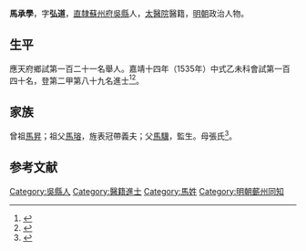 {{明清人物信息框
| 姓名 = 馬承學
| 原名 =
| 圖片名稱= 
| 圖片大小 =
| 圖片說明 = 
| 最高職務 =
| 國家 = 大明 
| 爵位 =
| 籍貫 = [[南直隸|直隸]][[蘇州府|蘇州府]][[吳縣|吳縣]]
| 族裔 = 
| 字號 = 
| 諡號 =
| 出生日期 = 二月十三日
| 出生地點 = 
| 逝世日期 = 卒年不詳 
| 逝世地點 =
| 墓葬 =
| 配偶 = 汪氏
| 親屬 = 
| 出身 =
* 嘉靖十四年乙未科進士出身
| 經歷 =
| 著作 = 
}}
'''馬承學'''{{BD|1502年||1561年||}}，字'''弘道'''，[[南直隸|直隸]][[蘇州府|蘇州府]][[吳縣|吳縣]]人，[[太醫院|太醫院]]醫籍，[[明朝|明朝]]政治人物。

== 生平 ==
應天府鄉試第一百二十一名舉人。嘉靖十四年（1535年）中式乙未科會試第一百四十名，登第二甲第八十九名進士<ref>{{Cite book|title=《皇明贡举考》卷五|author=[[张朝瑞|张朝瑞]]|publisher=《续修四库全书》史部第828册|year=|isbn=|location=|pages=}}</ref><ref>{{Cite book|title=贡举志五种 上|author=鲁小俊，江俊伟著|publisher=武汉大学出版社|year=2009|isbn=978-7-307-07043-1|location=武汉|pages=}}</ref>。

== 家族 ==
曾祖[[馬昇|馬昇]]；祖父[[馬瑢|馬瑢]]，旌表冠帶義夫；父[[馬驥|馬驥]]，監生。母張氏<ref>{{Cite book|title=天一阁藏明代科举录选刊 登科录 点校本|author=龚延明主编|publisher=宁波出版社|year=2016|isbn=978-7-5526-2320-8|location=宁波|pages=|quote=《天一閣藏明代科舉錄選刊.登科錄》之《嘉靖十四年乙未科進士登科錄》}}</ref>。

==参考文献==
{{reflist}}

{{嘉靖十四年乙未科殿試金榜}}

{{DEFAULTSORT:}}
[[Category:吳縣人|Category:吳縣人]]
[[Category:醫籍進士|Category:醫籍進士]]
[[Category:馬姓|Category:馬姓]]
[[Category:明朝蘄州同知|Category:明朝蘄州同知]]